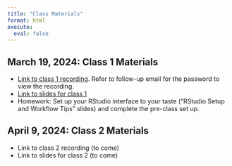 ```yaml
---
title: "Class Materials"
format: html
execute:
  eval: false
---
```


## March 19, 2024: Class 1 Materials

- [Link to class 1 recording](https://vimeo.com/925123310). Refer to follow-up email for the password to view the recording. 
- [Link to slides for class 1](https://bellwetherorg.github.io/quant_plc_rclass/slides/class_1.html)
- Homework: Set up your RStudio interface to your taste ("RStudio Setup and Workflow Tips" slides) and complete the pre-class set up. 

## April 9, 2024: Class 2 Materials 

- Link to class 2 recording (to come) 
- Link to slides for class 2 (to come)
